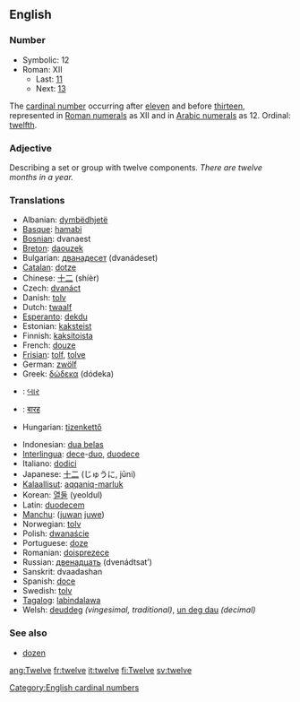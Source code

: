 ==English==
===Number===

*Symbolic: 12
*Roman: XII
**Last: [[eleven|11]]
**Next: [[thirteen|13]]

The [[cardinal number]] occurring after [[eleven]] and before [[thirteen]], represented in [[Roman numerals]] as XII and in [[Arabic numeral]]s as 12. Ordinal: [[twelfth]].

===Adjective===
Describing a set or group with twelve components. ''There are twelve months in a year.''

===Translations===
{{top}}
*Albanian: [[dymbëdhjetë]]
*[[Basque]]: [[hamabi]]
*[[Bosnian]]: dvanaest
*[[Breton]]: [[daouzek]]
*Bulgarian: [[дванадесет]] (dvanádeset)
*[[Catalan]]: [[dotze]]
*Chinese: [[十二]] (shíèr)
*Czech: [[dvanáct]]
*Danish: [[tolv]]
*Dutch: [[twaalf]]
*[[Esperanto]]: [[dekdu]]
*Estonian: [[kaksteist]]
*Finnish: [[kaksitoista]]
*French: [[douze]]
*[[Frisian]]: [[tolf]], [[tolve]]
*German: [[zwölf]]
*Greek: [[δώδεκα]] (dódeka)
*{{gu}}: [[બાર]]
*{{hi}}: [[बारह]]
*Hungarian: [[tizenkettő]]
{{mid}}
*Indonesian: [[dua belas]]
*[[Interlingua]]: [[dece]]-[[duo]], [[duodece]]
*Italiano: [[dodici]]
*Japanese: [[十二]] (じゅうに, jūni)
*[[Kalaallisut]]: [[aqqaniq-marluk]]
*Korean: [[열둘]] (yeoldul)
*Latin: [[duodecem]]
*[[Manchu]]: ([[juwan]] [[juwe]])
*Norwegian: [[tolv]]
*Polish: [[dwanaście]]
*Portuguese: [[doze]]
*Romanian: [[doisprezece]]
*Russian: [[двенадцать]] (dvenádtsat’)
*Sanskrit: dvaadashan
*Spanish: [[doce]]
*Swedish: [[tolv]]
*[[Tagalog]]: [[labindalawa]]
*Welsh: [[deuddeg]] ''(vingesimal, traditional)'', [[un deg dau]] ''(decimal)''
{{bottom}}

[[Category:English cardinal numbers]]

===See also===
*[[dozen]]

[[ang:Twelve]]
[[fr:twelve]]
[[it:twelve]]
[[fi:Twelve]]
[[sv:twelve]]